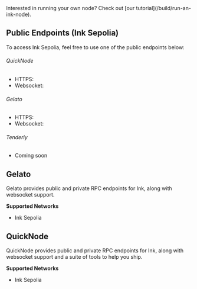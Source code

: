 
<Callout type="info" emoji="ℹ️">
  Interested in running your own node? Check out [our tutorial](/build/run-an-ink-node).
</Callout>

## Public Endpoints (Ink Sepolia)
To access Ink Sepolia, feel free to use one of the public endpoints below:

###### QuickNode
- HTTPS: <CopyableCode code="https://rpc-qnd-sepolia.inkonchain.com" />
- Websocket: <CopyableCode code="wss://rpc-qnd-sepolia.inkonchain.com" />

###### Gelato
- HTTPS: <CopyableCode code="https://rpc-gel-sepolia.inkonchain.com" />
- Websocket: <CopyableCode code="wss://ws-gel-sepolia.inkonchain.com" />

###### Tenderly
- Coming soon


## Gelato
Gelato provides public and private RPC endpoints for Ink, along with websocket support.

**Supported Networks**
- Ink Sepolia



## QuickNode
QuickNode provides public and private RPC endpoints for Ink, along with websocket support and a suite of tools to help you ship.

**Supported Networks**
- Ink Sepolia
